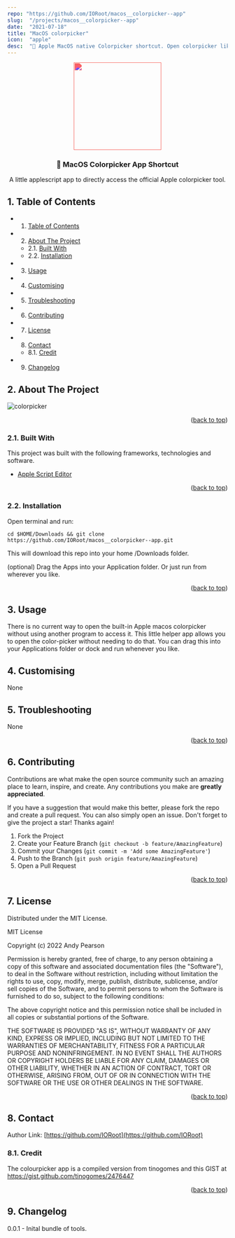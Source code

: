 ```yaml
---
repo: "https://github.com/IORoot/macos__colorpicker--app"
slug:  "/projects/macos__colorpicker--app"
date:  "2021-07-18"
title: "MacOS colorpicker"
icon:  "apple"
desc:  "🌈 Apple MacOS native Colorpicker shortcut. Open colorpicker like a normal application."
---
```


<div id="top"></div>

<div align="center">

<div style="filter: invert(53%) sepia(5%) saturate(6060%) hue-rotate(314deg) brightness(108%) contrast(95%);">
<img src="https://svg-rewriter.sachinraja.workers.dev/?url=https%3A%2F%2Fcdn.jsdelivr.net%2Fnpm%2F%40mdi%2Fsvg%406.7.96%2Fsvg%2Feyedropper-variant.svg&fill=%23B91C1C&width=200px&height=200px" style="width:200px;"/>
</div>

<h3 align="center">🌈 MacOS Colorpicker App Shortcut</h3>

<p align="center">
A little applescript app to directly access the official Apple colorpicker tool.
</p>    
</div>

##  1. <a name='TableofContents'></a>Table of Contents

* 1. [Table of Contents](#TableofContents)
* 2. [About The Project](#AboutTheProject)
	* 2.1. [Built With](#BuiltWith)
	* 2.2. [Installation](#Installation)
* 3. [Usage](#Usage)
* 4. [ Customising](#Customising)
* 5. [Troubleshooting](#Troubleshooting)
* 6. [Contributing](#Contributing)
* 7. [License](#License)
* 8. [Contact](#Contact)
	* 8.1. [Credit](#Credit)
* 9. [Changelog](#Changelog)


##  2. <a name='AboutTheProject'></a>About The Project

![colorpicker](https://github.com/IORoot/macos__colorpicker--app/blob/79a9a5cfedcdf508e24ee0e9117b3811b1758164/docs/colorpicker.png?raw=true)


<p align="right">(<a href="#top">back to top</a>)</p>


###  2.1. <a name='BuiltWith'></a>Built With

This project was built with the following frameworks, technologies and software.

- [Apple Script Editor](https://support.apple.com/en-gb/guide/script-editor/welcome/mac)

<p align="right">(<a href="#top">back to top</a>)</p>


###  2.2. <a name='Installation'></a>Installation

Open terminal and run:
```
cd $HOME/Downloads && git clone https://github.com/IORoot/macos__colorpicker--app.git
```
This will download this repo into your home /Downloads folder.

(optional) Drag the Apps into your Application folder. Or just run from wherever you like.


<p align="right">(<a href="#top">back to top</a>)</p>


##  3. <a name='Usage'></a>Usage

There is no current way to open the built-in Apple macos colorpicker without using another program to access it. 
This little helper app allows you to open the color-picker without needing to do that. You can drag this into your Applications folder or dock and run whenever you like.


##  4. <a name='Customising'></a> Customising

None

##  5. <a name='Troubleshooting'></a>Troubleshooting

None

<p align="right">(<a href="#top">back to top</a>)</p>


##  6. <a name='Contributing'></a>Contributing

Contributions are what make the open source community such an amazing place to learn, inspire, and create. Any contributions you make are **greatly appreciated**.

If you have a suggestion that would make this better, please fork the repo and create a pull request. You can also simply open an issue.
Don't forget to give the project a star! Thanks again!

1. Fork the Project
2. Create your Feature Branch (`git checkout -b feature/AmazingFeature`)
3. Commit your Changes (`git commit -m 'Add some AmazingFeature'`)
4. Push to the Branch (`git push origin feature/AmazingFeature`)
5. Open a Pull Request

<p align="right">(<a href="#top">back to top</a>)</p>



##  7. <a name='License'></a>License

Distributed under the MIT License.

MIT License

Copyright (c) 2022 Andy Pearson

Permission is hereby granted, free of charge, to any person obtaining a copy
of this software and associated documentation files (the "Software"), to deal
in the Software without restriction, including without limitation the rights
to use, copy, modify, merge, publish, distribute, sublicense, and/or sell
copies of the Software, and to permit persons to whom the Software is
furnished to do so, subject to the following conditions:

The above copyright notice and this permission notice shall be included in all
copies or substantial portions of the Software.

THE SOFTWARE IS PROVIDED "AS IS", WITHOUT WARRANTY OF ANY KIND, EXPRESS OR
IMPLIED, INCLUDING BUT NOT LIMITED TO THE WARRANTIES OF MERCHANTABILITY,
FITNESS FOR A PARTICULAR PURPOSE AND NONINFRINGEMENT. IN NO EVENT SHALL THE
AUTHORS OR COPYRIGHT HOLDERS BE LIABLE FOR ANY CLAIM, DAMAGES OR OTHER
LIABILITY, WHETHER IN AN ACTION OF CONTRACT, TORT OR OTHERWISE, ARISING FROM,
OUT OF OR IN CONNECTION WITH THE SOFTWARE OR THE USE OR OTHER DEALINGS IN THE
SOFTWARE.

<p align="right">(<a href="#top">back to top</a>)</p>



##  8. <a name='Contact'></a>Contact

Author Link: [https://github.com/IORoot](https://github.com/IORoot)

###  8.1. <a name='Credit'></a>Credit

The colourpicker app is a compiled version from tinogomes and this GIST at https://gist.github.com/tinogomes/2476447

<p align="right">(<a href="#top">back to top</a>)</p>

##  9. <a name='Changelog'></a>Changelog

0.0.1 - Inital bundle of tools.

